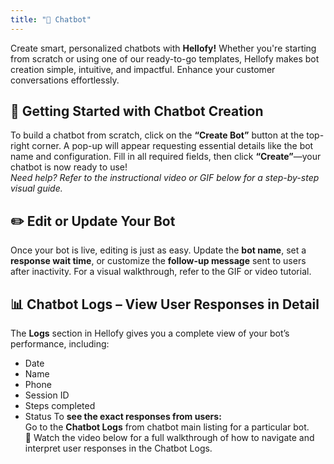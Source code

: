 ```yaml
---
title: "🤖 Chatbot"
---
```


Create smart, personalized chatbots with **Hellofy!** Whether you're starting from scratch or using one of our ready-to-go templates, Hellofy makes bot creation simple, intuitive, and impactful. Enhance your customer conversations effortlessly.

## 🚀 Getting Started with Chatbot Creation

To build a chatbot from scratch, click on the **“Create Bot”** button at the top-right corner. A pop-up will appear requesting essential details like the bot name and configuration. Fill in all required fields, then click **“Create”**—your chatbot is now ready to use!\
_Need help? Refer to the instructional video or GIF below for a step-by-step visual guide._

<DefaultVector />

## ✏️ Edit or Update Your Bot

Once your bot is live, editing is just as easy. Update the **bot name**, set a **response wait time**, or customize the **follow-up message** sent to users after inactivity. For a visual walkthrough, refer to the GIF or video tutorial.

<DefaultVector />

## 📊 Chatbot Logs – View User Responses in Detail

The **Logs** section in Hellofy gives you a complete view of your bot’s performance, including:
- Date
- Name
- Phone
- Session ID
- Steps completed
- Status
To **see the exact responses from users:**\
Go to the **Chatbot Logs** from chatbot main listing for a particular bot.\
🎥 Watch the video below for a full walkthrough of how to navigate and interpret user responses in the Chatbot Logs.

<DefaultVector />